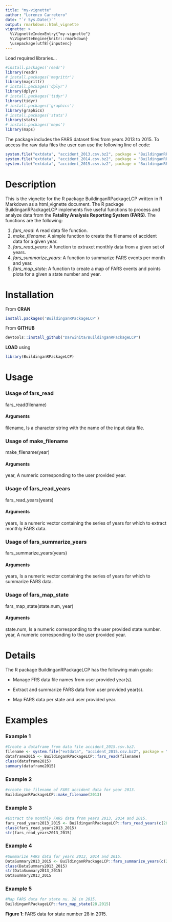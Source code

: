 ```yaml
---
title: "my-vignette"
author: "Lorenzo Carretero"
date: "`r Sys.Date()`"
output: rmarkdown::html_vignette
vignette: >
  %\VignetteIndexEntry{"my-vignette"}
  %\VignetteEngine{knitr::rmarkdown}
  \usepackage[utf8]{inputenc}
---
```


Load required libraries...
```r
#install.packages('readr')
library(readr)
# install.packages('magrittr')
library(magrittr)
# install.packages('dplyr')
library(dplyr)
# install.packages('tidyr')
library(tidyr)
# install.packages('graphics')
library(graphics)
# install.packages('stats')
library(stats)
# install.packages('maps')
library(maps)
```

The package includes the FARS dataset files from years 2013 to 2015. To access the raw data files the user can use the following line of code:

```r
system.file("extdata", "accident_2013.csv.bz2", package = "BuildinganRPackageLCP")
system.file("extdata", "accident_2014.csv.bz2", package = "BuildinganRPackageLCP")
system.file("extdata", "accident_2015.csv.bz2", package = "BuildinganRPackageLCP")
```


# Description

This is the vignette for the R package BuildinganRPackageLCP written in R Markdown as a html_vignette document.  The R package BuildinganRPackageLCP implements five useful functions to process and analyze data from the **Fatality Analysis Reporting System (FARS)**. The functions are the following:

1. *fars_read*: A read data file function.
2. *make_filename*: A simple function to create the filename of accident data for a given year.
3. *fars_read_years*: A function to extraxct monthly data from a given set of years.
4. *fars_summarize_years*: A function to summarize FARS events per month and year.
5. *fars_map_state*: A function to create a map of FARS events and points plota for a given a state number and year.


# Installation

From **CRAN**
```r
install.packages('BuildinganRPackageLCP')
```

From **GITHUB**

```r
devtools::install_github("Darwinita/BuildinganRPackageLCP")
```

**LOAD** using

```r
library(BuildinganRPackageLCP)
```



# Usage

### Usage of fars_read
fars_read(filename)

#### Arguments
filename, Is a character string with the name of the input data file.

### Usage of make_filename
make_filename(year)

#### Arguments
year, A numeric corresponding to the user provided year.

### Usage of fars_read_years
fars_read_years(years)

#### Arguments
years, Is a numeric vector containing the series of years for which to extract monthly FARS data.

### Usage of fars_summarize_years
fars_summarize_years(years)

#### Arguments
years, Is a numeric vector containing the series of years for which to summarize FARS data.

### Usage of fars_map_state
fars_map_state(state.num, year)

#### Arguments
state.num, Is a numeric corresponding to the user provided state number.
year, A numeric corresponding to the user provided year.

# Details
The R package BuildinganRPackageLCP has the following main goals:

* Manage FRS data file names from user provided year(s).

* Extract and summarize FARS data from user provided year(s).

* Map FARS data per state and user provided year.


# Examples

### Example 1

```r
#Create a dataframe from data file accident_2015.csv.bz2.
filename <- system.file("extdata", "accident_2015.csv.bz2", package = "BuildinganRPackageLCP")
dataframe2015 <- BuildinganRPackageLCP::fars_read(filename)
class(dataframe2015)
summary(dataframe2015)
```

### Example 2

```r
#create the filename of FARS accident data for year 2013.
BuildinganRPackageLCP::make_filename(2013)
```

### Example 3

```r
#Extract the monthly FARS data from years 2013, 2014 and 2015.
fars_read_years2013_2015 <- BuildinganRPackageLCP::fars_read_years(c(2013,2014,2015))
class(fars_read_years2013_2015)
str(fars_read_years2013_2015)
```

### Example 4

```r
#Summarize FARS data for years 2013, 2014 and 2015.
DataSummary2013_2015 <- BuildinganRPackageLCP::fars_summarize_years(c(2013,2014,2015))
class(DataSummary2013_2015)
str(DataSummary2013_2015)
DataSummary2013_2015
```

### Example 5

```r
#Map FARS data for state nu. 28 in 2015.
BuildinganRPackageLCP::fars_map_state(28,2015)
```

**Figure 1**: FARS data for state number 28 in 2015.

